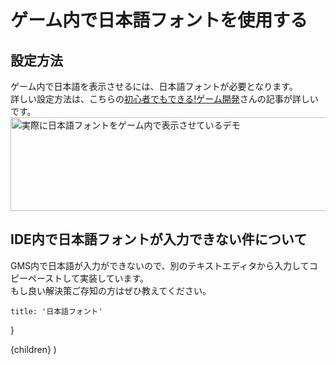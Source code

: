 
# ゲーム内で日本語フォントを使用する

## 設定方法
ゲーム内で日本語を表示させるには、日本語フォントが必要となります。  
詳しい設定方法は、こちらの[初心者でもできる!ゲーム開発](https://hellomanaki.com/japanese-in-gamemakerstudio/)さんの記事が詳しいです。
<Image src="/transition_ide/font_demo.png" width="600" height="150" alt="実際に日本語フォントをゲーム内で表示させているデモ" />

## IDE内で日本語フォントが入力できない件について
GMS内で日本語が入力ができないので、別のテキストエディタから入力してコピーペーストして実装しています。  
もし良い解決策ご存知の方はぜひ教えてください。


    title: '日本語フォント'
}

  <Layer meta={meta}>
    {children}
  </Layer>
)